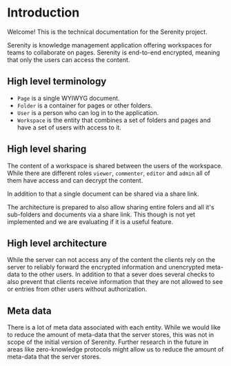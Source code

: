 # Introduction

Welcome! This is the technical documentation for the Serenity project.

Serenity is knowledge management application offering workspaces for teams to collaborate on pages. Serenity is end-to-end encrypted, meaning that only the users can access the content.

## High level terminology

- `Page` is a single WYIWYG document.
- `Folder` is a container for pages or other folders.
- `User` is a person who can log in to the application.
- `Workspace` is the entity that combines a set of folders and pages and have a set of users with access to it.

## High level sharing

The content of a workspace is shared between the users of the workspace. While there are different roles `viewer`, `commenter`, `editor` and `admin` all of them have access and can decrypt the content.

In addition to that a single document can be shared via a share link.

The architecture is prepared to also allow sharing entire folers and all it's sub-folders and documents via a share link. This though is not yet implemented and we are evaluating if it is a useful feature.

## High level architecture

While the server can not access any of the content the clients rely on the server to reliably forward the encrypted information and unencrypted meta-data to the other users. In addition to that a sever does several checks to also prevent that clients receive information that they are not allowed to see or entries from other users without authorization.

## Meta data

There is a lot of meta data associated with each entity. While we would like to reduce the amount of meta-data that the server stores, this was not in scope of the initial version of Serenity. Further research in the future in areas like zero-knowledge protocols might allow us to reduce the amount of meta-data that the server stores.
